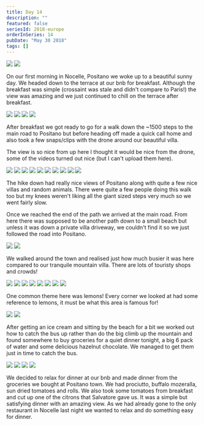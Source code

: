```yaml
---
title: Day 14
description: ""
featured: false
seriesId: 2018-europe
orderInSeries: 14
pubDate: "May 30 2018"
tags: []
---
```



<Grid columns={2}>
  <Img src="/src/content/travel/2018-europe/assets/7f2810f9-e629-4c0b-92ec-46bf31f50019-890726f56df26bdc2d73b99cbf4e397dbde09f4c.jpg" />
  <Img src="/src/content/travel/2018-europe/assets/1915f0b7-0de2-4d30-9f23-7995312048ca-0843e7aaba5917930685c9afcec5565068bbd9f7.jpg" />
</Grid>

On our first morning in Nocelle, Positano we woke up to a beautiful sunny day. We headed down to the terrace at our bnb for breakfast. Although the breakfast was simple (crossaint was stale and didn't compare to Paris!) the view was amazing and we just continued to chill on the terrace after breakfast.

<Grid columns={2}>
  <Img src="/src/content/travel/2018-europe/assets/b17ec659-8b5d-46cb-aa4f-4edc6e4a009a-c568056b518c0118b0948d4ec913d4238fec9852.jpg" />
  <Img src="/src/content/travel/2018-europe/assets/e7b9b5a2-23cc-49b3-a4ca-049b044215a6-b29c9f54063ccd57039801dd5776f2a5d5bf227a.jpg" />
  <Img src="/src/content/travel/2018-europe/assets/14371876-9a2a-4c5b-a7a3-25a55eadc4b4-054a428b44803198b14bcc45c7750bbe8697bb25.jpg" />
  <Img src="/src/content/travel/2018-europe/assets/298bc168-3289-45c8-9b81-b53630770daa-e9aa16dc739c1c1dcb4f5e31943b6e7be3c655ca.jpg" />
</Grid>

After breakfast we got ready to go for a walk down the ~1500 steps to the main road to Positano but before heading off made a quick call home and also took a few snaps/clips with the drone around our beautiful villa.

The view is so nice from up here I thought it would be nice from the drone, some of the videos turned out nice (but I can't upload them here).

<Grid columns={4}>
  <Img
    src="/src/content/travel/2018-europe/assets/15057326-cd66-445a-9b94-a6f1adf2f79a-1f9e81b0ffe2298bdc1af5d2731ed2031d2c8ca7.jpg"
    colSpan={2}
    rowSpan={2}
  />
  <Img src="/src/content/travel/2018-europe/assets/78c0c2df-b3db-4a54-acae-4cb0dc87e65e-98ef898f051bdceb8bf04588ad8901c478798d87.jpg" />
  <Img src="/src/content/travel/2018-europe/assets/c12ca4fe-7215-4ca1-956b-b585d6f84063-1d90d867040414f6dc2a1d7bb6d6370d4a658ec6.jpg" />
  <Img src="/src/content/travel/2018-europe/assets/4f21855f-0af3-4413-8cbd-a91e07717421-e7e7b06136c4b49dd054e6406c3fc037ad4fc6ff.jpg" />
  <Img src="/src/content/travel/2018-europe/assets/f5ab8efc-5c4d-46c9-87a9-6e8a286c975b-10bfe994ab8b505aad17c06dc250b37f7fd497d3.jpg" />
  <Img src="/src/content/travel/2018-europe/assets/e06627a0-76e3-4b7b-a4a6-066eb75a1a6c-dc710591ce65dce94348e6777799861e44253cf4.jpg" />
  <Img
    src="/src/content/travel/2018-europe/assets/ddec6193-25ab-4728-a624-762d48f2140b-27702ea2ae464a4d7a4700f09d288f0f78514b95.jpg"
    colSpan={2}
    rowSpan={2}
  />
  <Img src="/src/content/travel/2018-europe/assets/6aa16992-e37e-43f1-a71d-15e8efcf4d75-cace12a91af4fd257698188bb5d601907adf114f.jpg" />
  <Img src="/src/content/travel/2018-europe/assets/930560f2-a980-4314-866f-347700360502-a4074df49d2b0d23c04238b8251c74d4aa28a064.jpg" />
  <Img src="/src/content/travel/2018-europe/assets/7f84cc2e-b094-4bd6-8e1e-775f56ead953-263b7c914ba3f64c2d3c1c5da31427a84a088c57.jpg" />
</Grid>

The hike down had really nice views of Positano along with quite a few nice villas and random animals. There were quite a few people doing this walk too but my knees weren't liking all the giant sized steps very much so we went fairly slow.

Once we reached the end of the path we arrived at the main road. From here there was supposed to be another path down to a small beach but unless it was down a private villa driveway, we couldn't find it so we just followed the road into Positano.

<Grid columns={2}>
  <Img src="/src/content/travel/2018-europe/assets/73775d15-2939-4e6d-bc02-52d979d7d0b6-dc7b86c1d59ec0dd6efbe92569ffcb4d179322e6.jpg" />
  <Img src="/src/content/travel/2018-europe/assets/771cc29f-32b9-4e58-89e3-74abb1340481-bb46089d0bd61850c4dacd1864cda07158346479.jpg" />
</Grid>

We walked around the town and realised just how much busier it was here compared to our tranquile mountain villa. There are lots of touristy shops and crowds!

<Grid columns={12}>
  <Img
    src="/src/content/travel/2018-europe/assets/0036586e-84b5-45c4-93a5-28e3b7271c64-8355e99c223247aeb7faf47e4f3ea38313808dae.jpg"
    colSpan={3}
  />
  <Img
    src="/src/content/travel/2018-europe/assets/7bcfccdb-8db8-482a-8e60-b06822c54759-da635569989c00edd2c7499baaa3936f0885f5cd.jpg"
    colSpan={3}
  />
  <Img
    src="/src/content/travel/2018-europe/assets/b9ea29b1-c2a0-4411-a3fe-c54a02fe902c-34d5e361d0890e015819e66597978927e5fea5cf.jpg"
    colSpan={6}
    rowSpan={2}
  />
  <Img
    src="/src/content/travel/2018-europe/assets/7bc1977c-f7dc-4a44-8b8e-77f6bb512e66-5138152357a7676046b32e8dc0bd59715a267fb7.jpg"
    colSpan={3}
  />
  <Img
    src="/src/content/travel/2018-europe/assets/00543c1a-ce03-4dc7-a6e2-c105cae47b6e-31d080f18c9926675daa7b71587c3c80708e2c94.jpg"
    colSpan={3}
  />
  <Img
    src="/src/content/travel/2018-europe/assets/d79696ee-eb40-4c42-81cb-15a17ab81422-4514252a2c6e3fc9032b142a5d9d1e228db9dd11.jpg"
    colSpan={4}
  />
  <Img
    src="/src/content/travel/2018-europe/assets/191d40ac-6133-4c6e-99dd-e6d901b559f1-649e1311f6c2bd0507992d141d8cbee197c3cfb8.jpg"
    colSpan={4}
  />
  <Img
    src="/src/content/travel/2018-europe/assets/4889424b-7e51-4bf4-a4d6-f4afd8161728-a9ee917ee72738acac3d66c09cf2f725a1e21f02.jpg"
    colSpan={4}
  />
</Grid>

One common theme here was lemons! Every corner we looked at had some reference to lemons, it must be what this area is famous for!

<Grid columns={2}>
  <Img src="/src/content/travel/2018-europe/assets/78f6c05c-e190-4ce4-9506-d772db992e26-e453efe8d6135f244ead906fa2cc9ac55596e76c.jpg" />
  <Img src="/src/content/travel/2018-europe/assets/d0921ffa-348d-48b5-88bb-c94905f5ac89-4c762fbe0f33294ea6531639dc2720fd8c1b158f.jpg" />
</Grid>

After getting an ice cream and sitting by the beach for a bit we worked out how to catch the bus up rather than do the big climb up the mountain and found somewhere to buy groceries for a quiet dinner tonight, a big 6 pack of water and some delicious hazelnut chocolate. We managed to get them just in time to catch the bus.

<Grid columns={2}>
  <Img src="/src/content/travel/2018-europe/assets/fa19dd42-231a-42c4-8f23-f281846f8b46-2802c9aed94d43b0764ee076eec6dc0781597760.jpg" />
  <Img src="/src/content/travel/2018-europe/assets/ea09005e-cb9a-4abd-967a-3d1141484c71-5099d7b8dfefb3f8911ff5496a1ce2196319560a.jpg" />
  <Img src="/src/content/travel/2018-europe/assets/f2e01515-65cf-4328-a7fb-d0da6ad0911f-8b9da18dec1bcefe95bb0769535db4b669cd2906.jpg" />
  <Img src="/src/content/travel/2018-europe/assets/5e35abb4-3643-4ccb-b7ed-cb143db800ac-d64c5a4e27feb28745ab98332bf56627256ad52f.jpg" />
</Grid>

We decided to relax for dinner at our bnb and made dinner from the groceries we bought at Positano town. We had prociutto, buffalo mozeralla, sun dried tomatoes and rolls. We also took some tomatoes from breakfast and cut up one of the citrons that Salvatore gave us. It was a simple but satisfying dinner with an amazing view. As we had already gone to the only restaurant in Nocelle last night we wanted to relax and do something easy for dinner.
